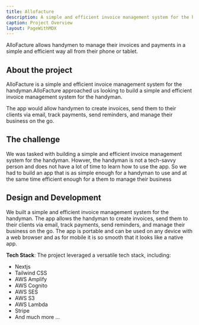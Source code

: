 ```yaml
---
title: Allofacture
description: A simple and efficient invoice management system for the handyman
caption: Project Overview
layout: PageWithMDX
---
```


AlloFacture allows handymen to manage their invoices and payments in a simple and efficient way all from their phone or tablet.


## About the project

AlloFacture is a simple and efficient invoice management system for the handyman.AlloFacture approached us looking to build a simple and efficient invoice management system for the handyman.

The app would allow handymen to create invoices, send them to their clients via email, track payments, send reminders, and manage their business on the go.



## The challenge

We was tasked with building a simple and efficient invoice management system for the handyman. Howver, the handyman is not a tech-savvy person and does not have a lot of time to learn how to use the app. So we had to build an app that is as simple enough for a handyman to use and at the same time efficient enough for a them to manage their business

## Design and Development

We built a simple and efficient invoice management system for the handyman. The app allows the handyman to create invoices, send them to their clients via email, track payments, send reminders, and manage their business on the go. The app is portable and can be used on any device with a web browser and as for mobile it is so smooth that it looks like a native app.

 **Tech Stack**: The project leveraged a versatile tech stack, including:
  - Nextjs   
  - Tailwind CSS
  - AWS Amplify
  - AWS Cognito
  - AWS SES
  - AWS S3
  - AWS Lambda
  - Stripe
  - And much more ...

